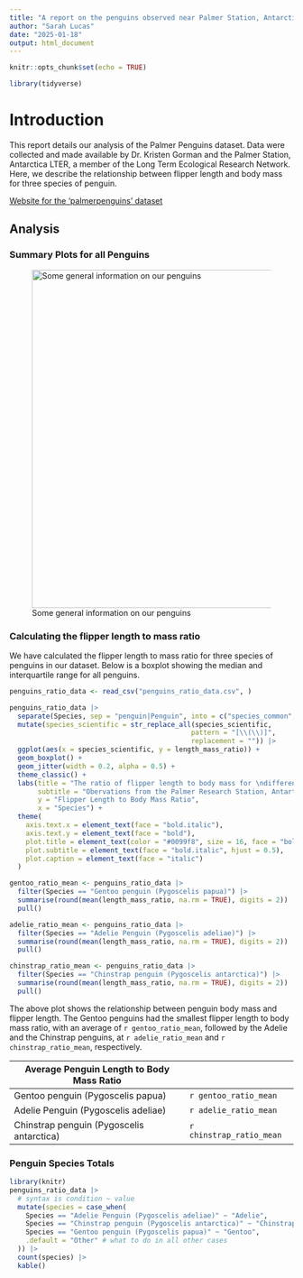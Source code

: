 ```yaml
---
title: "A report on the penguins observed near Palmer Station, Antarctica"
author: "Sarah Lucas"
date: "2025-01-18"
output: html_document
---
```



```r
knitr::opts_chunk$set(echo = TRUE)
```

```r
library(tidyverse)
```


# Introduction

This report details our analysis of the Palmer Penguins dataset. Data were collected and made available by Dr. Kristen Gorman and the Palmer Station, Antarctica LTER, a member of the Long Term Ecological Research Network. Here, we describe the relationship between flipper length and body mass for three species of penguin.

[Website for the 'palmerpenguins' dataset](https://allisonhorst.github.io/palmerpenguins/)


## Analysis

### Summary Plots for all Penguins

![Some general information on our penguins](../figures/penguins_1.jpg "General Summary Plots"){width="600"}

### Calculating the flipper length to mass ratio


We have calculated the flipper length to mass ratio for three species of penguins in our dataset. Below is a boxplot showing the median and interquartile range for all penguins.

```r
penguins_ratio_data <- read_csv("penguins_ratio_data.csv", )

penguins_ratio_data |> 
  separate(Species, sep = "penguin|Penguin", into = c("species_common", "species_scientific")) |>
  mutate(species_scientific = str_replace_all(species_scientific,
                                             pattern = "[\\(\\)]",
                                             replacement = "")) |>
  ggplot(aes(x = species_scientific, y = length_mass_ratio)) +
  geom_boxplot() +
  geom_jitter(width = 0.2, alpha = 0.5) +
  theme_classic() +
  labs(title = "The ratio of flipper length to body mass for \ndifferent species of penguins",
       subtitle = "Obervations from the Palmer Research Station, Antartica",
       y = "Flipper Length to Body Mass Ratio",
       x = "Species") +
  theme(
    axis.text.x = element_text(face = "bold.italic"),
    axis.text.y = element_text(face = "bold"),
    plot.title = element_text(color = "#0099f8", size = 16, face = "bold", hjust = 0.5),
    plot.subtitle = element_text(face = "bold.italic", hjust = 0.5),
    plot.caption = element_text(face = "italic")
  )
```

```r

gentoo_ratio_mean <- penguins_ratio_data |>
  filter(Species == "Gentoo penguin (Pygoscelis papua)") |>
  summarise(round(mean(length_mass_ratio, na.rm = TRUE), digits = 2)) |>
  pull()

adelie_ratio_mean <- penguins_ratio_data |>
  filter(Species == "Adelie Penguin (Pygoscelis adeliae)") |>
  summarise(round(mean(length_mass_ratio, na.rm = TRUE), digits = 2)) |>
  pull()

chinstrap_ratio_mean <- penguins_ratio_data |>
  filter(Species == "Chinstrap penguin (Pygoscelis antarctica)") |>
  summarise(round(mean(length_mass_ratio, na.rm = TRUE), digits = 2)) |>
  pull()

```


The above plot shows the relationship between penguin body mass and flipper length. The Gentoo penguins had the smallest flipper length to body mass ratio, with an average of `r gentoo_ratio_mean`, followed by the Adelie and the Chinstrap penguins, at `r adelie_ratio_mean` and `r chinstrap_ratio_mean`, respectively.


| Average Penguin Length to Body Mass Ratio |                          |
|-------------------------------------------|--------------------------|
| Gentoo penguin (Pygoscelis papua)         | `r gentoo_ratio_mean`    |
| Adelie Penguin (Pygoscelis adeliae)       | `r adelie_ratio_mean`    |
| Chinstrap penguin (Pygoscelis antarctica) | `r chinstrap_ratio_mean` |


### Penguin Species Totals

```r
library(knitr)
penguins_ratio_data |> 
  # syntax is condition ~ value
  mutate(species = case_when(
    Species == "Adelie Penguin (Pygoscelis adeliae)" ~ "Adelie",
    Species == "Chinstrap penguin (Pygoscelis antarctica)" ~ "Chinstrap", 
    Species == "Gentoo penguin (Pygoscelis papua)" ~ "Gentoo",
    .default = "Other" # what to do in all other cases
  )) |> 
  count(species) |>
  kable()
```


